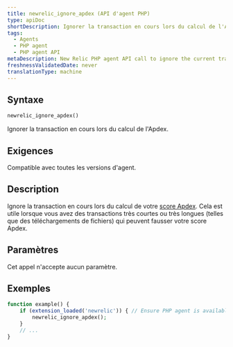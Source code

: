 ```yaml
---
title: newrelic_ignore_apdex (API d'agent PHP)
type: apiDoc
shortDescription: Ignorer la transaction en cours lors du calcul de l'Apdex.
tags:
  - Agents
  - PHP agent
  - PHP agent API
metaDescription: New Relic PHP agent API call to ignore the current transaction when calculating your app's overall Apdex score.
freshnessValidatedDate: never
translationType: machine
---
```


## Syntaxe

```php
newrelic_ignore_apdex()
```

Ignorer la transaction en cours lors du calcul de l'Apdex.

## Exigences

Compatible avec toutes les versions d'agent.

## Description

Ignore la transaction en cours lors du calcul de votre [score Apdex](/docs/apm/new-relic-apm/apdex/apdex-measuring-user-satisfaction). Cela est utile lorsque vous avez des transactions très courtes ou très longues (telles que des téléchargements de fichiers) qui peuvent fausser votre score Apdex.

## Paramètres

Cet appel n'accepte aucun paramètre.

## Exemples

```php
function example() {
    if (extension_loaded('newrelic')) { // Ensure PHP agent is available
        newrelic_ignore_apdex();
    }
    // ...
}
```